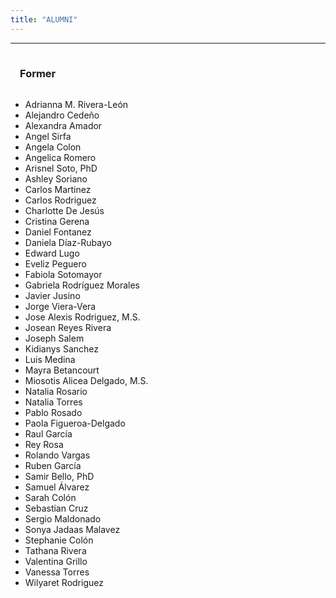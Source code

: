 ```yaml
---
title: "ALUMNI"
---
```

***
<h3 style="padding:15px;">
Former
</h3>

*	 Adrianna M. Rivera-León
*	 Alejandro Cedeño
*	 Alexandra Amador
*	 Angel Sirfa
*	 Angela Colon
*	 Angelica Romero
*	 Arisnel Soto, PhD
*	 Ashley Soriano
*	 Carlos Martinez
*	 Carlos Rodriguez
*	 Charlotte De Jesús
*	 Cristina Gerena
*	 Daniel Fontanez
*	 Daniela Díaz-Rubayo
*	 Edward Lugo
*	 Eveliz Peguero
*	 Fabiola Sotomayor
*	 Gabriela Rodríguez Morales
*	 Javier Jusino
*	 Jorge Viera-Vera
*	 Jose Alexis Rodriguez, M.S.
*	 Josean Reyes Rivera
*	 Joseph Salem
*	 Kidianys Sanchez
*	 Luis Medina
*	 Mayra Betancourt
*	 Miosotis Alicea Delgado, M.S.
*	 Natalia Rosario
*	 Natalia Torres
*	 Pablo Rosado
*	 Paola Figueroa-Delgado
*	 Raul García
*	 Rey Rosa
*	 Rolando Vargas
*	 Ruben García
*	 Samir Bello, PhD
*	 Samuel Álvarez
*	 Sarah Colón
*	 Sebastian Cruz
*	 Sergio Maldonado
*	 Sonya Jadaas Malavez
*	 Stephanie Colón
*	 Tathana Rivera
*	 Valentina Grillo
*	 Vanessa Torres
*	 Wilyaret Rodriguez